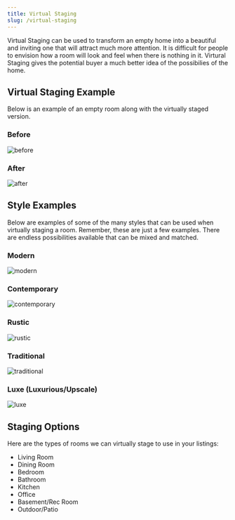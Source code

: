 ```yaml
---
title: Virtual Staging 
slug: /virtual-staging
---
```

Virtual Staging can be used to transform an empty home into a beautiful and inviting one that will attract much more attention. It is difficult for people to envision how a room will look and feel when there is nothing in it. Virtural Staging gives the potential buyer a much better idea of the possibilies of the home.
## Virtual Staging Example
Below is an example of an empty room along with the virtually staged version.
### Before
![before](../assets/virtual_staging/DSC_2985.jpg)
### After
![after](../assets/virtual_staging/Cali_Empty_Room_DSC_2985_04-05-22_16_49.jpeg)
## Style Examples
Below are examples of some of the many styles that can be used when virtually staging a room. Remember, these are just a few examples. There are endless possibilities available that can be mixed and matched.
### Modern
![modern](../assets/virtual_staging/lamis_lr.jpg)
### Contemporary
![contemporary](../assets/virtual_staging/haven.jpg)
### Rustic
![rustic](../assets/virtual_staging/cascade.jpg)
### Traditional
![traditional](../assets/virtual_staging/madison.jpg)
### Luxe (Luxurious/Upscale)
![luxe](../assets/virtual_staging/argyle.jpg)
## Staging Options
Here are the types of rooms we can virtually stage to use in your listings:
- Living Room
- Dining Room
- Bedroom
- Bathroom
- Kitchen
- Office
- Basement/Rec Room
- Outdoor/Patio
